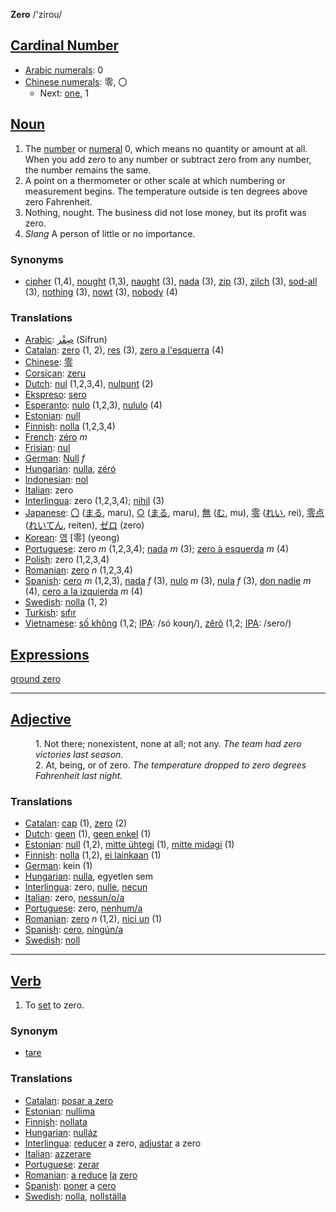 '''Zero''' /'zirou/

== [[Cardinal Number]] ==
*[[w:Arabic Numerals|Arabic numerals]]: 0
*[[w:Chinese numerals|Chinese numerals]]: 零, 〇
**Next: [[one]], 1

==[[Noun]]==

# The [[number]] or [[numeral]] 0, which means no quantity or amount at all. When you add zero to any number or subtract zero from any number, the number remains the same. 
#A point on a thermometer or other scale at which numbering or measurement begins. The temperature outside is ten degrees above zero Fahrenheit. 
# Nothing, nought. The business did not lose money, but its profit was zero.
# ''Slang'' A person of little or no importance.

===Synonyms===
*[[cipher]] (1,4), [[nought]] (1,3), [[naught]] (3), [[nada]] (3), [[zip]] (3), [[zilch]] (3), [[sod-all]] (3), [[nothing]] (3), [[nowt]] (3), [[nobody]] (4)

===Translations===
*[[Arabic]]: [[صِفْر]] (Sifrun)
*[[Catalan]]: [[zero]] (1, 2), [[res]] (3), [[zero a l'esquerra]] (4)
*[[Chinese]]: [[零]]
*[[Corsican]]: [[zeru]]
*[[Dutch]]: [[nul]] (1,2,3,4), [[nulpunt]] (2)
*[[Ekspreso]]: [[sero]]
*[[Esperanto]]: [[nulo]] (1,2,3), [[nululo]] (4)
*[[Estonian]]: [[null]]
*[[Finnish]]: [[nolla]] (1,2,3,4)
*[[French]]: [[zéro]] ''m''
*[[Frisian]]: [[nul]]
*[[German]]: [[Null]] ''f''
*[[Hungarian]]: [[nulla]], [[zéró]]
*[[Indonesian]]: [[nol]]
*[[Italian]]: zero
*[[Interlingua]]: zero (1,2,3,4); [[nihil]] (3)
*[[Japanese]]: [[〇]] ([[まる]], maru), [[○]] ([[まる]], maru), [[無]] ([[む]], mu), [[零]] ([[れい]], rei), [[零点]] ([[れいてん]], reiten), [[ゼロ]] (zero)
*[[Korean]]: [[영]] [零] (yeong)
*[[Portuguese]]: zero ''m'' (1,2,3,4); [[nada]] ''m'' (3); [[zero à esquerda]] ''m'' (4)
*[[Polish]]: zero (1,2,3,4)
*[[Romanian]]: [[zero]] ''n'' (1,2,3,4)
*[[Spanish]]: [[cero]] ''m'' (1,2,3), [[nada]] ''f'' (3), [[nulo]] ''m'' (3), [[nula]] ''f'' (3), [[don nadie]] ''m'' (4), [[cero a la izquierda]] ''m'' (4)
*[[Swedish]]: [[nolla]] (1, 2)
*[[Turkish]]: [[sıfır]]
*[[Vietnamese]]: [[số không]] (1,2; [[International Phonetic Alphabet|IPA]]: /só koʊŋ/), [[zêrô]] (1,2; [[International Phonetic Alphabet|IPA]]: /sero/)

==[[Expressions]]==



[[ground zero]]

----

==[[Adjective]]==

:1. Not there; nonexistent, none at all; not any. ''The team had zero victories last season.''
:2. At, being, or of zero. ''The temperature dropped to zero degrees Fahrenheit last night.''
 
===Translations===
*[[Catalan]]: [[cap]] (1), [[zero]] (2)
*[[Dutch]]: [[geen]] (1), [[geen enkel]] (1)
*[[Estonian]]: [[null]] (1,2), [[mitte ühtegi]] (1), [[mitte midagi]] (1)
*[[Finnish]]: [[nolla]] (1,2), [[ei lainkaan]] (1)
*[[German]]: kein (1)  
*[[Hungarian]]: [[nulla]], egyetlen sem
*[[Interlingua]]: zero, [[nulle]], [[necun]]
*[[Italian]]: zero, [[nessun/o/a]]
*[[Portuguese]]: zero, [[nenhum/a]]
*[[Romanian]]: [[zero]] ''n'' (1,2), [[nici un]] (1)
*[[Spanish]]: [[cero]], [[ningún/a]]
*[[Swedish]]: [[noll]]

-----

==[[Verb]]==

# To [[set]] to zero.

===Synonym===
*[[tare]]

===Translations===

*[[Catalan]]: [[posar a zero]]
*[[Estonian]]: [[nullima]]
*[[Finnish]]: [[nollata]]
*[[Hungarian]]: [[nulláz]]
*[[Interlingua]]: [[reducer]] a zero, [[adjustar]] a zero
*[[Italian]]: [[azzerare]]
*[[Portuguese]]: [[zerar]]
*[[Romanian]]: [[a reduce]] [[la]] [[zero]]
*[[Spanish]]: [[poner]] a [[cero]]
*[[Swedish]]: [[nolla]], [[nollställa]]